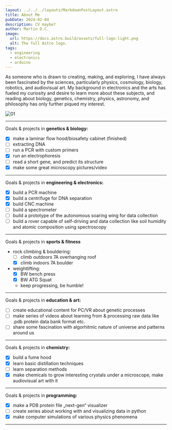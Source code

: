 ```yaml
---
layout: ../../../layouts/MarkdownPostLayout.astro
title: About Me 
pubDate: 2024-02-04
description: CV maybe?
author: Martin D.C.
image:
  url: https://docs.astro.build/assets/full-logo-light.png
  alt: The full Astro logo.
tags:
  - engineering
  - electronics
  - arduino  
---
```




As someone who is drawn to creating, making, and exploring, I have always been fascinated by the sciences, particularly physics, cosmology, biology, robotics, and audiovisual art. My background in electronics and the arts has fueled my curiosity and desire to learn more about these subjects, and reading about biology, genetics, chemistry, physics, astronomy, and philosophy has only further piqued my interest.

![01](agar2.jpg) 

---

Goals & projects in **genetics & biology:**

- [x] make a laminar flow hood/biosafety cabinet (finished)
- [ ] extracting DNA
- [ ] run a PCR with custom primers
- [x] run an electrophoresis
- [ ] read a short gene, and predict its structure
- [x] make some great microscopy pictures/video

---

Goals & projects in **engineering & electronics:**
- [x] build a PCR machine 
- [x] build a centrifuge for DNA separation 
- [x] build CNC machine 
- [ ] build a spectrometer
- [ ] build a prototype of the autonomous soaring wing for data collection
- [ ] build a rover capable of self-driving and data collection like soil humidity and atomic composition using spectroscopy

---

Goals & projects in **sports & fitness**
-  rock climbing & bouldering:
      - [ ] climb outdoors 7A overhanging roof
      - [x] climb indoors 7A boulder
- weightlifting:
  - [x]  BW bench press 
  - [x] BW ATG Squat
  - keep progressing, be humble!

---

Goals & projects in **education & art:**
- [ ] create educational content for PC/VR about genetic processes
- [ ] make series of videos about learning from & processing raw data like .pdb protein data bank format etc.
- [ ] share some fascination with algorhitmic nature of universe and patterns around us

---

Goals & projects in **chemistry:**
- [x] build a fume hood
- [x] learn basic distillation techniques 
- [ ] learn separation methods
- [x] make chemicals to grow interesting crystals under a microscope, make audiovisual art with it

---

Goals & projects in **programming:**
- [x] make a PDB protein file „next-gen“ visualizer 
- [ ] create series about working with and visualizing data in python
- [x] make computer simulations of various physics phenomena

---



